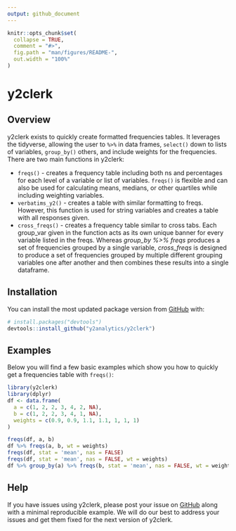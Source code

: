 ```yaml
---
output: github_document
---
```


<!-- README.md is generated from README.Rmd. Please edit that file -->

```r
knitr::opts_chunk$set(
  collapse = TRUE,
  comment = "#>",
  fig.path = "man/figures/README-",
  out.width = "100%"
)
```

# y2clerk

<!-- badges: start -->
<!-- badges: end -->


## Overview
y2clerk exists to quickly create formatted frequencies tables. It leverages the tidyverse, allowing the user to ` %>% ` in data frames, `select()` down to lists of variables, `group_by()` others, and include weights for the frequencies. There are two main functions in y2clerk:

* `freqs()` - creates a frequency table including both ns and percentages for each level of a variable or list of variables. `freqs()` is flexible and can also be used for calculating means, medians, or other quartiles while including weighting variables. 
* `verbatims_y2()` - creates a table with similar formatting to freqs. However, this function is used for string variables and creates a table with all responses given.
* `cross_freqs()` - creates a frequency table similar to cross tabs. Each group_var given in the function acts as its own unique banner for every variable listed in the freqs. 
Whereas *group_by %>% freqs* produces a set of frequencies grouped by a single variable, *cross_freqs* is designed to produce a set of frequencies grouped by multiple different grouping variables one after another and then combines these results into a single dataframe. 


## Installation

<!-- You can install the released version of y2clerk from [CRAN](https://CRAN.R-project.org) with: -->

<!-- ``` r -->
<!-- install.packages("y2clerk") -->
<!-- ``` -->

You can install the most updated package version from [GitHub](https://github.com/) with:

``` r
# install.packages("devtools")
devtools::install_github("y2analytics/y2clerk")
```


## Examples

Below you will find a few basic examples which show you how to quickly get a frequencies table with `freqs()`:

```r
library(y2clerk)
library(dplyr)
df <- data.frame(
  a = c(1, 2, 2, 3, 4, 2, NA),
  b = c(1, 2, 2, 3, 4, 1, NA),
  weights = c(0.9, 0.9, 1.1, 1.1, 1, 1, 1)
)

freqs(df, a, b)
df %>% freqs(a, b, wt = weights)
freqs(df, stat = 'mean', nas = FALSE)
freqs(df, stat = 'mean', nas = FALSE, wt = weights)
df %>% group_by(a) %>% freqs(b, stat = 'mean', nas = FALSE, wt = weights)
```


## Help
If you have issues using y2clerk, please post your issue on [GitHub](https://github.com/y2analytics/y2clerk/issues) along with a minimal reproducible example. We will do our best to address your issues and get them fixed for the next version of y2clerk. 

